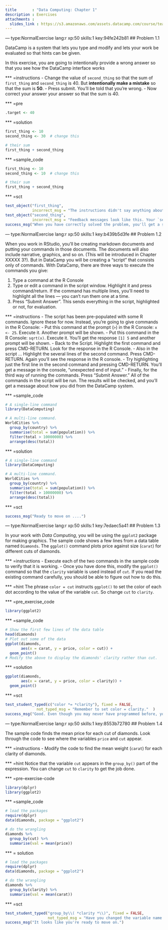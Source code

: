 ```yaml
---
title       : "Data Computing: Chapter 1"
description : Exercises
attachments :
  slides_link : https://s3.amazonaws.com/assets.datacamp.com/course/teach/slides_example.pdf
---
```



--- type:NormalExercise lang:r xp:50 skills:1  key:94fe242b81
## Problem 1.1 

DataCamp is a system that lets you type and modify and lets your work be evaluated so that hints can be given.

In this exercise, you are going to intentionally provide a wrong answer so that you see how the DataCamp interface works

*** =instructions
- Change the value of `second_thing` so that the sum of `first_thing` and `second_thing` is 40.  But **intentionally make a mistake** so that the sum is **50**.
- Press submit. You'll be told that you're wrong.
- Now correct your answer your answer so that the sum is 40.

*** =pre
```r
.target <- 40
```

*** =solution
```r
first_thing <- 10
second_thing <- 30  # change this

# their sum
first_thing + second_thing
```

*** =sample_code
```r
first_thing <- 10
second_thing <- 10  # change this

# their sum
first_thing + second_thing
```

*** =sct
```r
test_object("first_thing", 
            incorrect_msg = "The instructions didn't say anything about changing `first_thing`. Change its value back to 10.")
test_object("second_thing", 
            incorrect_msg = "Feedback messages look like this. Your `second_thing` is not set to a value that will make the sum with `first_thing` equal to 40.")
success_msg("When you have correctly solved the problem, you'll get a success message and you're ready to go on to the next problem. Of course, you can also navigate to the next problem without having solved the first one, and perhaps go back to the first one when you have the time.")
```


--- type:NormalExercise lang:r xp:50 skills:1  key:b439b5d3fe
## Problem 1.2

When you work in RStudio, you'll be creating markdown documents and putting your commands in those documents. The documents will also include narrative, graphics, and so on. (This will be introduced in Chapter XXXXX 3?). But in DataCamp you will be creating a "script" that consists only of commands. With DataCamp, there are three ways to execute the commands you give:

1. Type a command at the R Console
2. Type or edit a command in the script window. Highlight it and press command/return. If the command has multiple lines, you'll need to highlight all the lines --- you can't run them one at a time.
3. Press "Submit Answer". This sends everything in the script, highlighted or not, for evaluation.



*** =instructions
- The script has been pre-populated with some R commands. Ignore these for now. Instead, you're going to give commands in the R Console:
    - Put this command at the prompt (`>`) in the R Console: `x <- 25`. Execute it. Another prompt will be shown.
    - Put this command in the R Console: `sqrt(x)`. Execute it. You'll get the response `[1] 5` and another prompt will be shown.
- Back to the Script. Highlight the first command and press CMD-RETURN. Look for the response in the R Console.
- Also in the script ... Highlight the several lines of the second command. Press CMD-RETURN. Again you'll see the response in the R console.
- Try highlighting just the first line in the second command and pressing CMD-RETURN. You'll get a message in the console, "unexpected end of input."
- Finally, for the third way of running the commands. Press "Submit Answer." All of the commands in the script will be run. The results will be checked, and you'll get a message about how you did from the DataCamp system.


*** =sample_code
```r
# A single-line command
library(DataComputing)

# A multi-line command.
WorldCities %>%
  group_by(country) %>%
  summarise(total = sum(population)) %>%
  filter(total > 10000000) %>%
  arrange(desc(total))
```
*** =solution
```r
# A single-line command
library(DataComputing)

# A multi-line command.
WorldCities %>%
  group_by(country) %>%
  summarise(total = sum(population)) %>%
  filter(total > 10000000) %>%
  arrange(desc(total))
```

*** =sct
```r
success_msg("Ready to move on ....")
```

--- type:NormalExercise lang:r xp:50 skills:1 key:7edaec5a41
## Problem 1.3

In your work with *Data Computing*, you will be using the `ggplot2` package for making graphics.  The sample code shows a few lines from a data table named `Diamonds`. The `ggplot()` command plots price against size (`carat`) for different cuts of diamonds.

*** =instructions
- Execute each of the two commands in the sample code to verify that it is working.
- Once you have done this, modify the `ggplot()` command so that the `clarity` variable is used instead of `cut`. If you read the existing command carefully, you should be able to figure out how to do this.

*** =hint
The phrase `color = cut` instructs `ggplot()` to set the color of each dot according to the value of the variable `cut`. So change `cut` to `clarity`.

*** =pre_exercise_code
```r
library(ggplot2)
```

*** =sample_code
```r
# Show the first few lines of the data table
head(diamonds)
# Plot out some of the data
ggplot(diamonds, 
       aes(x = carat, y = price, color = cut)) + 
  geom_point()
# Modify the above to display the diamonds' clarity rather than cut.
```

*** =solution
```r
ggplot(diamonds, 
       aes(x = carat, y = price, color = clarity)) + 
  geom_point()
```

*** =sct
```r
test_student_typed(c("color *= *clarity"), fixed = FALSE, 
              not_typed_msg = "Remember to set color = clarity."  )
success_msg("Good. Even though you may never have programmed before, you were still able to figure it out!")
```

--- type:NormalExercise lang:r xp:50 skills:1 key:8553b72780
## Problem 1.4

The sample code finds the mean price for each cut of diamonds. Look through the code to see where the variables `price` and `cut` appear.

*** =instructions
- Modify the code to find the mean weight (`carat`) for each clarity of diamonds. 


*** =hint
Notice that the variable `cut` appears in the `group_by()` part of the expression. You can change `cut` to `clarity` to get the job done.

*** =pre-exercise-code
```r
library(dplyr)
library(ggplot2)
```

*** =sample_code
```r
# load the packages
require(dplyr)
data(diamonds, package = "ggplot2")

# do the wrangling
diamonds %>%
  group_by(cut) %>%
  summarise(val = mean(price))
```

*** = solution
```r
# load the packages
require(dplyr)
data(diamonds, package = "ggplot2")

# do the wrangling
diamonds %>%
  group_by(clarity) %>%
  summarise(val = mean(carat))
```


*** =sct
```r
test_student_typed("group_by\\( *clarity *\\)", fixed = FALSE, 
                   not_typed_msg = "Have you changed the variable name in `group_by(cut)` to `clarity`?")
success_msg("It looks like you're ready to move on.")
```